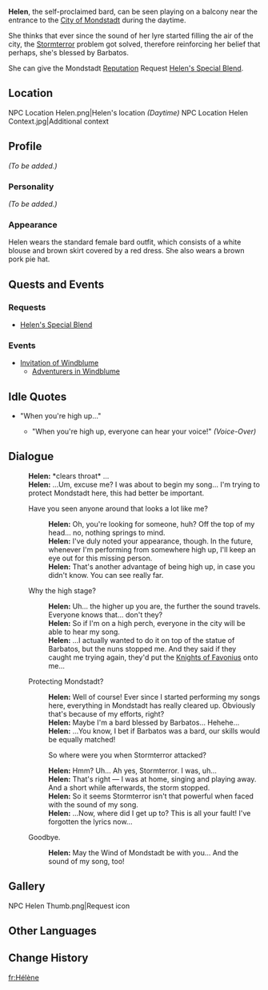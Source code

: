{{Meta
<!-- REMOVE THIS TEMPLATE AFTER ADDING MISSING INFO -->
|missing_NPC_profile  = yes
}}
{{Character Infobox
|type             = NPC
|region           = Mondstadt
|image            = NPC Helen.png
|title            = Bard
}}
'''Helen''', the self-proclaimed bard, can be seen playing on a balcony near the entrance to the [[City of Mondstadt]] during the daytime.

She thinks that ever since the sound of her lyre started filling the air of the city, the [[Stormterror]] problem got solved, therefore reinforcing her belief that perhaps, she's blessed by Barbatos.

She can give the Mondstadt [[Reputation]] Request [[Helen's Special Blend]].

==Location==
<gallery hideaddbutton="true" captionalign="center">
NPC Location Helen.png|Helen's location ''(Daytime)''
NPC Location Helen Context.jpg|Additional context
</gallery>

==Profile==
<!--detailed story/lore information goes here-->
''(To be added.)''

===Personality===
''(To be added.)''

===Appearance===
Helen wears the standard female bard outfit, which consists of a white blouse and brown skirt covered by a red dress. She also wears a brown pork pie hat.

==Quests and Events==
===Requests===
* [[Helen's Special Blend]]

===Events===
* [[Invitation of Windblume]]
** [[Adventurers in Windblume]]

==Idle Quotes==
* "When you're high up..."
** {{A|VO Helen 01.ogg}} "When you're high up, everyone can hear your voice!" ''(Voice-Over)''

==Dialogue==
{{Dialogue start}}
:'''Helen:''' *clears throat* ...
:'''Helen:''' ...Um, excuse me? I was about to begin my song... I'm trying to protect Mondstadt here, this had better be important.
:{{DIcon}} Have you seen anyone around that looks a lot like me?
::'''Helen:''' Oh, you're looking for someone, huh? Off the top of my head... no, nothing springs to mind.
::'''Helen:''' I've duly noted your appearance, though. In the future, whenever I'm performing from somewhere high up, I'll keep an eye out for this missing person.
::'''Helen:''' That's another advantage of being high up, in case you didn't know. You can see really far.
:{{DIcon}} Why the high stage?
::'''Helen:''' Uh... the higher up you are, the further the sound travels. Everyone knows that... don't they?
::'''Helen:''' So if I'm on a high perch, everyone in the city will be able to hear my song.
::'''Helen:''' ...I actually wanted to do it on top of the statue of Barbatos, but the nuns stopped me. And they said if they caught me trying again, they'd put the [[Knights of Favonius]] onto me...
:{{DIcon}} Protecting Mondstadt?
::'''Helen:''' Well of course! Ever since I started performing my songs here, everything in Mondstadt has really cleared up. Obviously that's because of my efforts, right?
::'''Helen:''' Maybe I'm a bard blessed by Barbatos... Hehehe...
::'''Helen:''' ...You know, I bet if Barbatos was a bard, our skills would be equally matched!
::{{DIcon}} So where were you when Stormterror attacked?
::'''Helen:''' Hmm? Uh... Ah yes, Stormterror. I was, uh...
::'''Helen:''' That's right &mdash; I was at home, singing and playing away. And a short while afterwards, the storm stopped.
::'''Helen:''' So it seems Stormterror isn't that powerful when faced with the sound of my song.
::'''Helen:''' ...Now, where did I get up to? This is all your fault! I've forgotten the lyrics now...
:{{DIcon}} Goodbye.
::'''Helen:''' May the Wind of Mondstadt be with you... And the sound of my song, too!
{{Dialogue end}}

==Gallery==
<gallery hideaddbutton="true" captionalign="center">
NPC Helen Thumb.png|Request icon
</gallery>

==Other Languages==
{{Other Languages|default_hidden = 1
|en      = Helen
|zhs     = 海伦
|zhs_rm  = Hǎilún
|zht     = 海倫
|zht_rm  = Hǎilún
|ja      = ヘレン
|ja_rm   = Heren
|ko      = 헬렌
|ko_rm   = 
|es      = Helen
|fr      = Hélène
|ru      = Хелен
|th      = Helen
|vi      = Helen
|de      = Helen
|id      = Helen
|pt      = Helen
}}

==Change History==
{{Change History|1.0}}

[[fr:Hélène]]